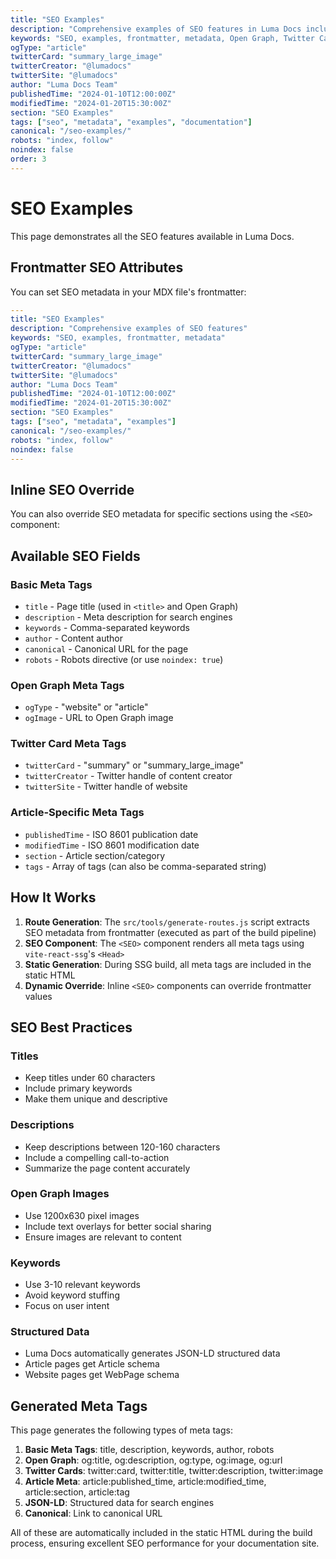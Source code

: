 ```yaml
---
title: "SEO Examples"
description: "Comprehensive examples of SEO features in Luma Docs including frontmatter metadata and inline SEO components"
keywords: "SEO, examples, frontmatter, metadata, Open Graph, Twitter Cards, JSON-LD"
ogType: "article"
twitterCard: "summary_large_image"
twitterCreator: "@lumadocs"
twitterSite: "@lumadocs"
author: "Luma Docs Team"
publishedTime: "2024-01-10T12:00:00Z"
modifiedTime: "2024-01-20T15:30:00Z"
section: "SEO Examples"
tags: ["seo", "metadata", "examples", "documentation"]
canonical: "/seo-examples/"
robots: "index, follow"
noindex: false
order: 3
---
```


# SEO Examples

This page demonstrates all the SEO features available in Luma Docs.

## Frontmatter SEO Attributes

You can set SEO metadata in your MDX file's frontmatter:

```yaml
---
title: "SEO Examples"
description: "Comprehensive examples of SEO features"
keywords: "SEO, examples, frontmatter, metadata"
ogType: "article"
twitterCard: "summary_large_image"
twitterCreator: "@lumadocs"
twitterSite: "@lumadocs"
author: "Luma Docs Team"
publishedTime: "2024-01-10T12:00:00Z"
modifiedTime: "2024-01-20T15:30:00Z"
section: "SEO Examples"
tags: ["seo", "metadata", "examples"]
canonical: "/seo-examples/"
robots: "index, follow"
noindex: false
---
```

## Inline SEO Override

You can also override SEO metadata for specific sections using the `<SEO>` component:

<SEO 
  title="Special Section - SEO Examples"
  description="This section has custom SEO metadata that overrides the frontmatter"
  keywords="custom, override, section, special"
  ogType="article"
  twitterCard="summary"
/>

## Available SEO Fields

### Basic Meta Tags
- `title` - Page title (used in `<title>` and Open Graph)
- `description` - Meta description for search engines
- `keywords` - Comma-separated keywords
- `author` - Content author
- `canonical` - Canonical URL for the page
- `robots` - Robots directive (or use `noindex: true`)

### Open Graph Meta Tags
- `ogType` - "website" or "article"
- `ogImage` - URL to Open Graph image

### Twitter Card Meta Tags
- `twitterCard` - "summary" or "summary_large_image"
- `twitterCreator` - Twitter handle of content creator
- `twitterSite` - Twitter handle of website

### Article-Specific Meta Tags
- `publishedTime` - ISO 8601 publication date
- `modifiedTime` - ISO 8601 modification date
- `section` - Article section/category
- `tags` - Array of tags (can also be comma-separated string)

## How It Works

1. **Route Generation**: The `src/tools/generate-routes.js` script extracts SEO metadata from frontmatter (executed as part of the build pipeline)
2. **SEO Component**: The `<SEO>` component renders all meta tags using `vite-react-ssg`'s `<Head>`
3. **Static Generation**: During SSG build, all meta tags are included in the static HTML
4. **Dynamic Override**: Inline `<SEO>` components can override frontmatter values

## SEO Best Practices

### Titles
- Keep titles under 60 characters
- Include primary keywords
- Make them unique and descriptive

### Descriptions
- Keep descriptions between 120-160 characters
- Include a compelling call-to-action
- Summarize the page content accurately

### Open Graph Images
- Use 1200x630 pixel images
- Include text overlays for better social sharing
- Ensure images are relevant to content

### Keywords
- Use 3-10 relevant keywords
- Avoid keyword stuffing
- Focus on user intent

### Structured Data
- Luma Docs automatically generates JSON-LD structured data
- Article pages get Article schema
- Website pages get WebPage schema

## Generated Meta Tags

This page generates the following types of meta tags:

1. **Basic Meta Tags**: title, description, keywords, author, robots
2. **Open Graph**: og:title, og:description, og:type, og:image, og:url
3. **Twitter Cards**: twitter:card, twitter:title, twitter:description, twitter:image
4. **Article Meta**: article:published_time, article:modified_time, article:section, article:tag
5. **JSON-LD**: Structured data for search engines
6. **Canonical**: Link to canonical URL

All of these are automatically included in the static HTML during the build process, ensuring excellent SEO performance for your documentation site.